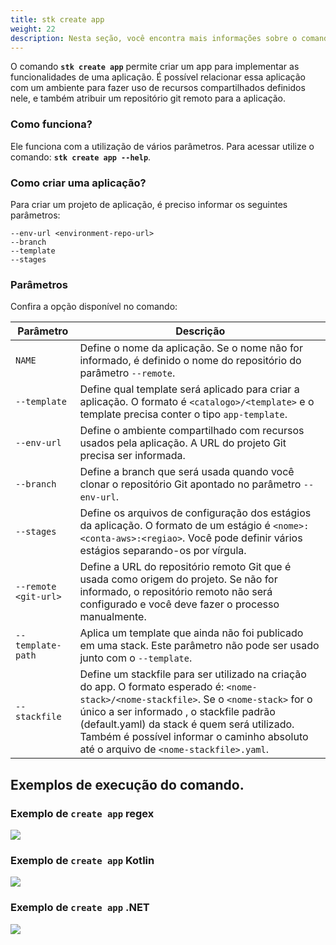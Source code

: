 ```yaml
---
title: stk create app
weight: 22
description: Nesta seção, você encontra mais informações sobre o comando 'stk create app'.
---
```



O comando **`stk create app`** permite criar um app para implementar as funcionalidades de uma aplicação. É possível relacionar essa aplicação com um ambiente para fazer uso de recursos compartilhados definidos nele, e também atribuir um repositório git remoto para a aplicação.

### **Como funciona?**
Ele funciona com a utilização de vários parâmetros. Para acessar utilize o comando: **`stk create app --help`**.

### **Como criar uma aplicação?**
Para criar um projeto de aplicação, é preciso informar os seguintes parâmetros:

```
--env-url <environment-repo-url>
--branch
--template
--stages
```

### **Parâmetros**
Confira a opção disponível no comando:


| Parâmetro | Descrição |
| ----------- | ----------- |
| `NAME` | Define o nome da aplicação. Se o nome não for informado, é definido o nome do repositório do parâmetro `--remote`.   |
| `--template` | Define qual template será aplicado para criar a aplicação. O formato é `<catalogo>/<template>` e o template precisa conter o tipo `app-template`.   |
| `--env-url` | Define o ambiente compartilhado com recursos usados pela aplicação. A URL do projeto Git precisa ser informada.|
| `--branch` | Define a branch que será usada quando você clonar o repositório Git apontado no parâmetro `--env-url`. |
| `--stages` | Define os arquivos de configuração dos estágios da aplicação. O formato de um estágio é `<nome>:<conta-aws>:<regiao>`. Você pode definir vários estágios separando-os por vírgula. |
| `--remote <git-url>` | Define a URL do repositório remoto Git que é usada como origem do projeto. Se não for informado, o repositório remoto não será configurado e você deve fazer o processo manualmente.|
| `--template-path` | Aplica um template que ainda não foi publicado em uma stack. Este parâmetro não pode ser usado junto com o `--template`.|
| `--stackfile` | Define um stackfile para ser utilizado na criação do app. O formato esperado é: `<nome-stack>/<nome-stackfile>`. Se o `<nome-stack>` for o único a ser informado , o stackfile padrão (default.yaml) da stack é quem será utilizado. Também é possível informar o caminho absoluto até o arquivo de `<nome-stackfile>.yaml`.|

## **Exemplos de execução do comando.**
### **Exemplo de `create app` regex**

![](/v3.0.0/stkgifs/stk-create-app-input-regex-validator.gif)

### **Exemplo de `create app` Kotlin**

![](/v3.0.0/stkgifs/stk-create-app-kotlin-new.gif)

### **Exemplo de `create app` .NET**

![](/v3.0.0/stkgifs/stk-create-app-dotnet.gif)
